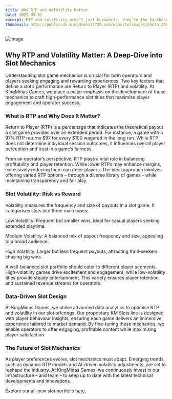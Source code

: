 ```yaml
---
title: Why RTP and Volatility Matter
date: 2025-03-31
excerpt: RTP and volatility aren’t just buzzwords, they’re the backbone of every great slot game. In this article, KingMidas Games explores how these mechanics impact player experience and operator success, and why smart slot design is key to staying competitive in 2025.
thumbnail: http://publiccdn.kingdomhall729.com/website/images/photo_2025-04-02_15-07-40.jpg
---
```


![image](http://publiccdn.kingdomhall729.com/website/images/photo_2025-04-02_15-07-40.jpg)

## **Why RTP and Volatility Matter: A Deep-Dive into Slot Mechanics**

Understanding slot game mechanics is crucial for both operators and players seeking engaging and rewarding experiences. Two key factors that define a slot’s performance are Return to Player (RTP) and volatility. At KingMidas Games, we place a major emphasis on the development of these mechanics to craft high-performance slot titles that maximise player engagement and operator success.


### **What is RTP and Why Does It Matter?**

Return to Player (RTP) is a percentage that indicates the theoretical payout a slot game provides over an extended period. For instance, a game with a 97% RTP returns $97 for every $100 wagered in the long run. While RTP does not determine individual session outcomes, it influences overall player perception and trust in a game’s fairness.

From an operator’s perspective, RTP plays a vital role in balancing profitability and player retention. While lower RTPs may enhance margins, excessively reducing them can deter players. The ideal approach involves offering varied RTP options – through a diverse library of games – while maintaining transparency and fair play.


### **Slot Volatility: Risk vs Reward**

Volatility measures the frequency and size of payouts in a slot game. It categorises slots into three main types:

Low Volatility: Frequent but smaller wins, ideal for casual players seeking extended playtime.

Medium Volatility: A balanced mix of payout frequency and size, appealing to a broad audience.

High Volatility: Larger but less frequent payouts, attracting thrill-seekers chasing big wins.

A well-balanced slot portfolio should cater to different player segments. High-volatility games drive excitement and engagement, while low-volatility titles provide steady entertainment. This variety ensures player retention and sustained revenue streams for operators.


### **Data-Driven Slot Design**

At KingMidas Games, we utilise advanced data analytics to optimise RTP and volatility in our slot offerings. Our proprietary KM Slots line is designed with player behaviour insights, ensuring each game delivers an immersive experience tailored to market demand. By fine-tuning these mechanics, we enable operators to offer engaging, profitable content while maximising player satisfaction.


### **The Future of Slot Mechanics**

As player preferences evolve, slot mechanics must adapt. Emerging trends, such as dynamic RTP models and AI-driven volatility adjustments, are set to reshape the industry. At KingMidas Games, we continuously invest in our infrastructure – and team – to keep up to date with the latest technical developments and innovations.

Explore our all-new slot portfolio [here](https://kingmidasgames.com/games?categories=SLOTS%28All%29).